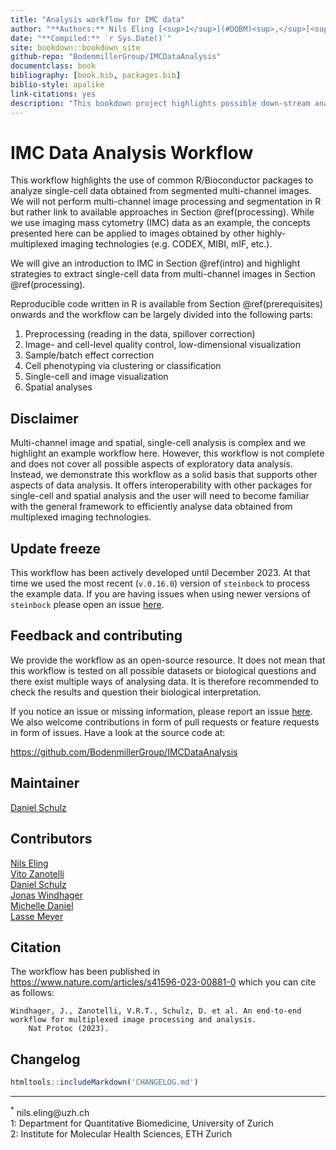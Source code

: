 ```yaml
--- 
title: "Analysis workflow for IMC data"
author: "**Authors:** Nils Eling [<sup>1</sup>](#DQBM)<sup>,</sup>[<sup>2</sup>](#IMHS)<sup>,</sup>[<sup>*</sup>](#email), Vito Zanotelli [<sup>1</sup>](#DQBM)<sup>,</sup>[<sup>2</sup>](#IMHS), Michelle Daniel [<sup>1</sup>](#DQBM)<sup>,</sup>[<sup>2</sup>](#IMHS), Daniel Schulz [<sup>1</sup>](#DQBM)<sup>,</sup>[<sup>2</sup>](#IMHS), Jonas Windhager [<sup>1</sup>](#DQBM)<sup>,</sup>[<sup>2</sup>](#IMHS), Lasse Meyer [<sup>1</sup>](#DQBM)<sup>,</sup>[<sup>2</sup>](#IMHS)"
date: "**Compiled:** `r Sys.Date()`"
site: bookdown::bookdown_site
github-repo: "BodenmillerGroup/IMCDataAnalysis"
documentclass: book
bibliography: [book.bib, packages.bib]
biblio-style: apalike
link-citations: yes
description: "This bookdown project highlights possible down-stream analyses performed on imaging mass cytometry data."
---
```


# IMC Data Analysis Workflow {#preamble}

This workflow highlights the use of common R/Bioconductor packages
to analyze single-cell data obtained from segmented multi-channel images. We will not perform multi-channel image processing and segmentation in R
but rather link to available approaches in Section \@ref(processing). While we
use imaging mass cytometry (IMC) data as an example, the concepts presented here can be applied to images
obtained by other highly-multiplexed imaging technologies (e.g. CODEX, MIBI,
mIF, etc.).

We will give an introduction to IMC in Section \@ref(intro) and highlight
strategies to extract single-cell data from multi-channel images in Section
\@ref(processing).

Reproducible code written in R is available from Section \@ref(prerequisites)
onwards and the workflow can be largely divided into the following parts:

1. Preprocessing (reading in the data, spillover correction)
2. Image- and cell-level quality control, low-dimensional visualization
3. Sample/batch effect correction
4. Cell phenotyping via clustering or classification
5. Single-cell and image visualization
6. Spatial analyses

## Disclaimer

Multi-channel image and spatial, single-cell analysis is complex and we
highlight an example workflow here. However, this workflow is not complete and
does not cover all possible aspects of exploratory data analysis. Instead, we
demonstrate this workflow as a solid basis that supports other aspects of data
analysis. It offers interoperability with other packages for single-cell and
spatial analysis and the user will need to become familiar with the general
framework to efficiently analyse data obtained from multiplexed imaging
technologies.

## Update freeze

This workflow has been actively developed until December 2023. At that time
we used the most recent (`v.0.16.0`) version of `steinbock` to process the 
example data. If you are having issues when using newer versions of `steinbock`
please open an issue [here](https://github.com/BodenmillerGroup/IMCDataAnalysis/issues).

## Feedback and contributing

We provide the workflow as an open-source resource. It does not mean that
this workflow is tested on all possible datasets or biological questions and 
there exist multiple ways of analysing data. It is therefore recommended to
check the results and question their biological interpretation.

If you notice an issue or missing information, please report an issue
[here](https://github.com/BodenmillerGroup/IMCDataAnalysis/issues). We also
welcome contributions in form of pull requests or feature requests in form of
issues. Have a look at the source code at:

[https://github.com/BodenmillerGroup/IMCDataAnalysis](https://github.com/BodenmillerGroup/IMCDataAnalysis)

## Maintainer

[Daniel Schulz](https://github.com/SchulzDan)  

## Contributors

[Nils Eling](https://github.com/nilseling)  
[Vito Zanotelli](https://github.com/votti)  
[Daniel Schulz](https://github.com/SchulzDan)  
[Jonas Windhager](https://github.com/jwindhager)   
[Michelle Daniel](https://github.com/michdaniel)  
[Lasse Meyer](https://github.com/lassedochreden)

## Citation

The workflow has been published in  
[https://www.nature.com/articles/s41596-023-00881-0](https://www.nature.com/articles/s41596-023-00881-0) 
which you can cite as follows:

```
Windhager, J., Zanotelli, V.R.T., Schulz, D. et al. An end-to-end workflow for multiplexed image processing and analysis.
    Nat Protoc (2023). 
```

## Changelog

```r
htmltools::includeMarkdown('CHANGELOG.md')
```

---

<a name="email"><sup>*</sup></a> nils.eling@uzh.ch  
<a name="DQBM">1:</a> Department for Quantitative Biomedicine, University of Zurich  
<a name="IMHS">2:</a> Institute for Molecular Health Sciences, ETH Zurich  
